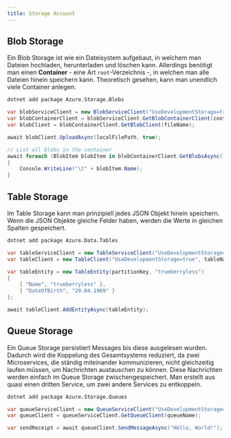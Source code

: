 ```yaml
---
title: Storage Account
---
```


## Blob Storage

Ein Blob Storage ist wie ein Dateisystem aufgebaut, in welchem man Dateien hochladen, herunterladen und löschen kann. Allerdings benötigt man einen **Container** - eine Art `root`-Verzeichnis -, in welchen man alle Dateien hinein speichern kann. Theoretisch gesehen, kann man unendlich viele Container anlegen.

```bash
dotnet add package Azure.Storage.Blobs
```

```csharp
var blobServiceClient = new BlobServiceClient("UseDevelopmentStorage=true");
var blobContainerClient = blobServiceClient.GetBlobContainerClient(containerName);
var blobClient = blobContainerClient.GetBlobClient(fileName);
```

```csharp
await blobClient.UploadAsync(localFilePath, true);
```

```csharp
// List all blobs in the container
await foreach (BlobItem blobItem in blobContainerClient.GetBlobsAsync())
{
    Console.WriteLine("\t" + blobItem.Name);
}
```

## Table Storage

Im Table Storage kann man prinzipiell jedes JSON Objekt hinein speichern. Wenn die JSON Objekte gleiche Felder haben, werden die Werte in gleichen Spalten gespeichert.

```bash
dotnet add package Azure.Data.Tables
```

```csharp
var tableServiceClient = new TableServiceClient("UseDevelopmentStorage=true");
var tableClient = new TableClient("UseDevelopmentStorage=true", tableName);
```

```csharp
var tableEntity = new TableEntity(partitionKey, "trueberryless")
{
    { "Name", "trueberryless" },
    { "DateOfBirth", "20.04.1969" }
};

await tableClient.AddEntityAsync(tableEntity);
```

## Queue Storage

Ein Queue Storage persistiert Messages bis diese ausgelesen wurden. Dadurch wird die Koppelung des Gesamtsystems reduziert, da zwei Microservices, die ständig miteinander kommunizieren, nicht gleichzeitig laufen müssen, um Nachrichten austauschen zu können. Diese Nachrichten werden einfach im Queue Storage zwischengespeichert. Man erstellt aus quasi einen dritten Service, um zwei andere Services zu entkoppeln.

```bash
dotnet add package Azure.Storage.Queues
```

```csharp
var queueServiceClient = new QueueServiceClient("UseDevelopmentStorage=true");
var queueClient = queueServiceClient.GetQueueClient(queueName);
```

```csharp
var sendReceipt = await queueClient.SendMessageAsync("Hello, World!");
```
